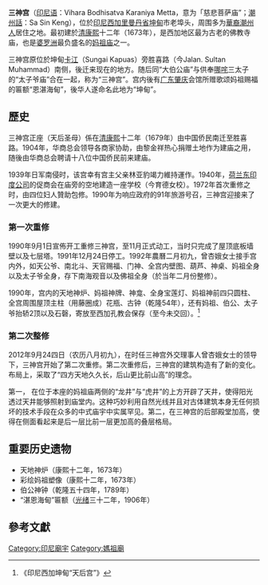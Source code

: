 '''三神宫'''（[[印尼语|印尼语]]：Vihara Bodhisatva Karaniya Metta，意为「慈悲菩萨庙”；[[潮州話|潮州話]]：Sa Sin Keng），位於[[印尼|印尼]][[西加里曼丹省|西加里曼丹省]][[坤甸|坤甸]]市老埠头，周围多为[[印尼華人|華裔]][[潮州人|潮州人]]居住之地。最初建於[[清|清]][[康熙|康熙]]十二年（1673年），是西加地区最为古老的佛教寺庙，也是[[婆罗洲|婆罗洲]]最负盛名的[[妈祖庙|妈祖庙]]之一。

三神宫原位於坤甸[[卡江|卡江]]（Sungai Kapuas）旁胜喜路（今Jalan. Sultan Muhammad）南侧，後迁来现在的地方。随后同“大伯公庙”与供奉[[哪咤|哪咤]]三太子的“太子爷庙”合在一起，称为“三神宫”。宫内後有[[广东|广东]][[肇庆|肇庆]]会馆所赠歌颂妈祖赐福的匾额“恩湛海甸”，後华人遂命名此地为“坤甸”。

==歷史==
三神宫正座（天后圣母）係在[[清|清]][[康熙|康熙]]十二年（1679年）由中国侨民南迁至胜喜路。1904年，华商总会领导各商家协助，由黎金祥热心捐赠土地作为建庙之用，随後由华商总会聘请十八位中国侨民前来建庙。

1939年日军南侵时，该宫幸有宫主父亲林亚豹竭力維持運作。1940年，[[荷兰东印度公司|荷兰东印度公司]]的促商会在庙旁的空地建造一座学校（今育德女校）。1972年首次重修之时，由四位妇人贊助包修。1990年为响应政府的91年旅游号召，三神宫迎接来了一次更大的修建。

===第一次重修===
1990年9月1日宣佈开工重修三神宫，至11月正式动工，当时只完成了屋顶底板墙壁以及七层塔。1991年12月24日停工。1992年農曆二月初九，曾杏娥女士接手宫内外，如天公爷、南北斗、天官赐福、门神、全宫内壁图、葫芦、神桌、妈祖全身以及太子爷全身，存下南海观音以及佛祖全身（於当年二月份整修）。

1990年，宫内的天地神炉、妈祖神牌、神龛、全身宝莲灯、妈祖神前四只圆柱、全宫周围屋顶主柱（用藤圈成）花瓶、古钟（乾隆54年），还有妈祖、伯公、太子爷抬轿2顶以及石磬，寄放至西加孔教会保存（至今未交回）。<ref>《印尼西加坤甸“天后宫”》</ref>

===第二次整修===
2012年9月24四日（农历八月初九），在时任三神宫外交理事人曾杏娥女士的领导下，三神宫开始了第二次重修。第二次重修后，三神宫的建筑构造有了新的变化。布局上，采取了“四方天地久久长，后山更比前山高”的理念。

第一， 在位于本座的妈祖庙两侧的“龙井”与“虎井”的上方开辟了天井，使得阳光透过天井能够照射到庙堂内。这种巧妙利用自然光线并且对古体建筑本身无任何损坏的技术手段在众多的中式庙宇中实属罕见。第二，在三神宫的后部殿堂加高，使得在侧面看起来是后一层比前一层更加高的叠层格局。

== 重要历史遗物 ==
* 天地神炉（康熙十二年，1673年）
* 彩绘妈祖塑像（康熙十二年，1673年）
* 伯公神钟（乾隆五十四年，1789年）
* “湛恩海甸”匾额（[[光绪|光绪]]三十二年，1906年）

==參考文獻==
{{reflist}}

[[Category:印尼廟宇|Category:印尼廟宇]]
[[Category:媽祖廟|Category:媽祖廟]]